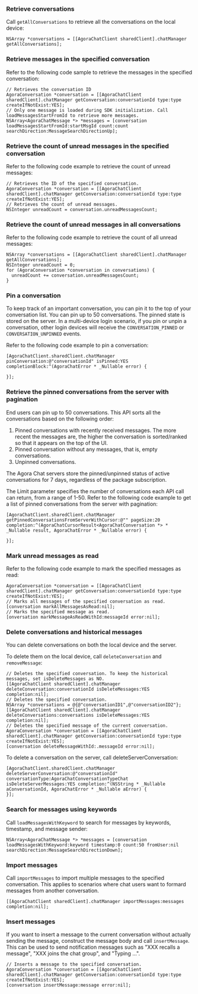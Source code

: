 <PlatformWrapper platform="ios">

### Retrieve conversations

Call `getAllConversations` to retrieve all the conversations on the local device:

```objc
NSArray *conversations = [[AgoraChatClient sharedClient].chatManager getAllConversations];
```

### Retrieve messages in the specified conversation

Refer to the following code sample to retrieve the messages in the specified conversation:

```objc
// Retrieves the conversation ID
AgoraConversation *conversation = [[AgoraChatClient sharedClient].chatManager getConversation:conversationId type:type createIfNotExist:YES];
// Only one message is loaded during SDK initialization. Call loadMessagesStartFromId to retrieve more messages.
NSArray<AgoraChatMessage *> *messages = [conversation loadMessagesStartFromId:startMsgId count:count searchDirection:MessageSearchDirectionUp];
```

### Retrieve the count of unread messages in the specified conversation

Refer to the following code example to retrieve the count of unread messages:

```objc
// Retrieves the ID of the specified conversation.
AgoraConversation *conversation = [[AgoraChatClient sharedClient].chatManager getConversation:conversationId type:type createIfNotExist:YES];
// Retrieves the count of unread messages.
NSInteger unreadCount = conversation.unreadMessagesCount;
```


### Retrieve the count of unread messages in all conversations

Refer to the following code example to retrieve the count of all unread messages:

```objc
NSArray *conversations = [[AgoraChatClient sharedClient].chatManager getAllConversations];
NSInteger unreadCount = 0;
for (AgoraConversation *conversation in conversations) {
  unreadCount += conversation.unreadMessagesCount;
}
```


### Pin a conversation

To keep track of an important conversation, you can pin it to the top of your conversation list. You can pin up to 50 conversations.  The pinned state is stored on the server. In a multi-device login scenario, if you pin or unpin a conversation, other login devices will receive the `CONVERSATION_PINNED` or `CONVERSATION_UNPINNED` events.

Refer to the following code example to pin a conversation:

```objc
[AgoraChatClient.sharedClient.chatManager pinConversation:@"conversationId" isPinned:YES completionBlock:^(AgoraChatError * _Nullable error) {

}];
```


### Retrieve the pinned conversations from the server with pagination

End users can pin up to 50 conversations. This API sorts all the conversations based on the following order:

1. Pinned conversations with recently received messages. The more recent the messages are, the higher the conversation is sorted/ranked so that it appears on the top of the UI.
1. Pinned conversation without any messages, that is, empty conversations.
1. Unpinned conversations.

The Agora Chat servers store the pinned/unpinned status of active conversations for 7 days, regardless of the package subscription.

The Limit parameter specifies the number of conversations each API call can return, from a range of 1-50. Refer to the following code example to get a list of pinned conversations from the server with pagination:

```objc
[AgoraChatClient.sharedClient.chatManager getPinnedConversationsFromServerWithCursor:@"" pageSize:20 completion:^(AgoraChatCursorResult<AgoraChatConversation *> * _Nullable result, AgoraChatError * _Nullable error) {

}];
```


### Mark unread messages as read

Refer to the following code example to mark the specified messages as read:

```objc
AgoraConversation *conversation = [[AgoraChatClient sharedClient].chatManager getConversation:conversationId type:type createIfNotExist:YES];
// Marks all messages of the specified conversation as read.
[conversation markAllMessagesAsRead:nil];
// Marks the specified message as read.
[onversation markMessageAsReadWithId:messageId error:nil];
```

### Delete conversations and historical messages

You can delete conversations on both the local device and the server.

To delete them on the local device, call `deleteConversation` and `removeMessage`:

```objc
// Deletes the specified conversation. To keep the historical messages, set isDeleteMessages as NO.
[[AgoraChatClient sharedClient].chatManager deleteConversation:conversationId isDeleteMessages:YES completion:nil];
// Deletes the specified conversation.
NSArray *conversations = @{@"conversationID1",@"conversationID2"};
[[AgoraChatClient sharedClient].chatManager deleteConversations:conversations isDeleteMessages:YES completion:nil];
// Deletes the specified message of the current conversation.
AgoraConversation *conversation = [[AgoraChatClient sharedClient].chatManager getConversation:conversationId type:type createIfNotExist:YES];
[conversation deleteMessageWithId:.messageId error:nil];
```

To delete a conversation on the server, call deleteServerConversation:

```objc
[AgoraChatClient.sharedClient.chatManager deleteServerConversation:@"conversationId" conversationType:AgoraChatConversationTypeChat isDeleteServerMessages:YES completion:^(NSString * _Nullable aConversationId, AgoraChatError * _Nullable aError) {
}];
```

### Search for messages using keywords

Call `loadMessagesWithKeyword` to search for messages by keywords, timestamp, and message sender:

```objc
NSArray<AgoraChatMessage *> *messages = [conversation loadMessagesWithKeyword:keyword timestamp:0 count:50 fromUser:nil searchDirection:MessageSearchDirectionDown];
```

### Import messages

Call `importMessages` to import multiple messages to the specified conversation. This applies to scenarios where chat users want to formard messages from another conversation.

```objc
[[AgoraChatClient sharedClient].chatManager importMessages:messages completion:nil];
```

### Insert messages

If you want to insert a message to the current conversation without actually sending the message, construct the message body and call `insertMessage`. This can be used to send notification messages such as "XXX recalls a message", "XXX joins the chat group", and "Typing ...".

```objc
// Inserts a message to the specified conversation.
AgoraConversation *conversation = [[AgoraChatClient sharedClient].chatManager getConversation:conversationId type:type createIfNotExist:YES];
[conversation insertMessage:message error:nil];
```

</PlatformWrapper>